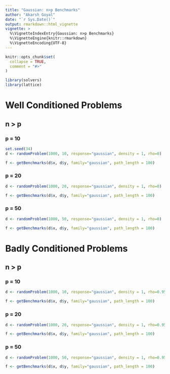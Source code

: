 ```yaml
---
title: "Gaussian: n>p Benchmarks"
author: "Akarsh Goyal"
date: "`r Sys.Date()`"
output: rmarkdown::html_vignette
vignette: >
  %\VignetteIndexEntry{Gaussian: n>p Benchmarks}
  %\VignetteEngine{knitr::rmarkdown}
  %\VignetteEncoding{UTF-8}
---
```


```r
knitr::opts_chunk$set(
  collapse = TRUE,
  comment = "#>"
)
```

```r
library(solvers)
library(lattice)
```

# Well Conditioned Problems
## n > p
### p = 10
```r
set.seed(34)
d <- randomProblem(1000, 10, response="gaussian", density = 1, rho=0)

f <- getBenchmarks(d$x, d$y, family="gaussian", path_length = 100)
```

### p = 20
```r
d <- randomProblem(1000, 20, response="gaussian", density = 1, rho=0)

f <- getBenchmarks(d$x, d$y, family="gaussian", path_length = 100)
```

### p = 50
```r
d <- randomProblem(1000, 50, response="gaussian", density = 1, rho=0)

f <- getBenchmarks(d$x, d$y, family="gaussian", path_length = 100)
```


# Badly Conditioned Problems
## n > p
### p = 10
```r
d <- randomProblem(1000, 10, response="gaussian", density = 1, rho=0.95)

f <- getBenchmarks(d$x, d$y, family="gaussian", path_length = 100)
```



### p = 20
```r
d <- randomProblem(1000, 20, response="gaussian", density = 1, rho=0.95)

f <- getBenchmarks(d$x, d$y, family="gaussian", path_length = 100)
```

### p = 50
```r
d <- randomProblem(1000, 50, response="gaussian", density = 1, rho=0.95)

f <- getBenchmarks(d$x, d$y, family="gaussian", path_length = 100)
```

